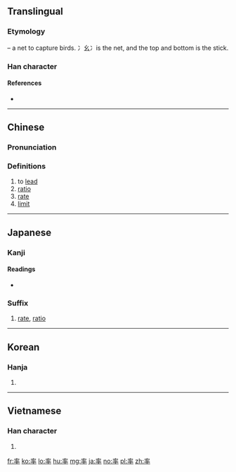 {{character info/new}}
==Translingual==

===Etymology===
{{liushu|p}} – a net to capture birds. 冫幺冫is the net, and the top and bottom is the stick.

===Han character===
{{Han char|rn=95|rad=玄|as=06|sn=11|four=00403|canj=YIOJ}}

====References====
* {{Han ref|kx=0725.050|dkj=20817|dj=1135.040|hdz=10289.030|uh=7387|ud=29575|bh=B276|bd=45686}}

----

==Chinese==
{{zh-forms}}

===Pronunciation===
{{zh-pron
|m=lǜ,shuài,lüe
|c=leot6,seot1
|mc=y
|oc=y
|ma=
|cat=v,n
}}

===Definitions===
# to [[lead]]
# [[ratio]]
# [[rate]]
# [[limit]]

----

==Japanese==

===Kanji===
{{ja-kanji|grade=5|rs=玄06}}

====Readings====
* {{ja-readings|goon=[[しゅち]] (shuchi) {{non-joyo-reading}}, [[すい]] (sui) {{non-joyo-reading}}, [[そち]] (sochi) {{non-joyo-reading}}, [[りち]] (richi) {{non-joyo-reading}}|kanon=[[すい]] (sui) {{non-joyo-reading}}, [[そつ]] (sotsu), [[りつ]] (ritsu)|kun=[[ひきいる]] (hikiiru), [[おおむね]] (oomune), [[わりあい]] (wariai)}}

===Suffix===
{{ja-pos|suffix|りつ|rom=ritsu}}

# [[rate]], [[ratio]]

----

==Korean==

===Hanja===
{{ko-hanja|hangeul=[[솔]], [[률]], [[율]]|eumhun=|rv=sol, ryul, yul|mr=sol, ryul, yul|y=sol, lyul, yul}}

# {{defn|lang=ko|sort=玄06}}

----

==Vietnamese==

===Han character===
{{vi-hantu|[[chuốt]], [[sót]], [[suất]], [[suốt]], [[sút]], [[thoắt]]|rs=玄06}}

# {{defn|lang=vi|sort=玄06}}

[[fr:率]]
[[ko:率]]
[[lo:率]]
[[hu:率]]
[[mg:率]]
[[ja:率]]
[[no:率]]
[[pl:率]]
[[zh:率]]